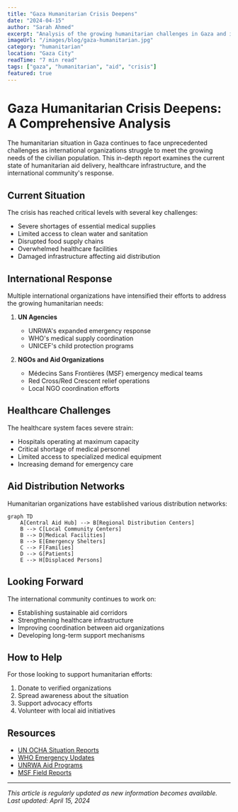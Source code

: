 ```yaml
---
title: "Gaza Humanitarian Crisis Deepens"
date: "2024-04-15"
author: "Sarah Ahmed"
excerpt: "Analysis of the growing humanitarian challenges in Gaza and international aid efforts."
imageUrl: "/images/blog/gaza-humanitarian.jpg"
category: "humanitarian"
location: "Gaza City"
readTime: "7 min read"
tags: ["gaza", "humanitarian", "aid", "crisis"]
featured: true
---
```


# Gaza Humanitarian Crisis Deepens: A Comprehensive Analysis

The humanitarian situation in Gaza continues to face unprecedented challenges as international organizations struggle to meet the growing needs of the civilian population. This in-depth report examines the current state of humanitarian aid delivery, healthcare infrastructure, and the international community's response.

## Current Situation

The crisis has reached critical levels with several key challenges:

- Severe shortages of essential medical supplies
- Limited access to clean water and sanitation
- Disrupted food supply chains
- Overwhelmed healthcare facilities
- Damaged infrastructure affecting aid distribution

## International Response

Multiple international organizations have intensified their efforts to address the growing humanitarian needs:

1. **UN Agencies**
   - UNRWA's expanded emergency response
   - WHO's medical supply coordination
   - UNICEF's child protection programs

2. **NGOs and Aid Organizations**
   - Médecins Sans Frontières (MSF) emergency medical teams
   - Red Cross/Red Crescent relief operations
   - Local NGO coordination efforts

## Healthcare Challenges

The healthcare system faces severe strain:

- Hospitals operating at maximum capacity
- Critical shortage of medical personnel
- Limited access to specialized medical equipment
- Increasing demand for emergency care

## Aid Distribution Networks

Humanitarian organizations have established various distribution networks:

```mermaid
graph TD
    A[Central Aid Hub] --> B[Regional Distribution Centers]
    B --> C[Local Community Centers]
    B --> D[Medical Facilities]
    B --> E[Emergency Shelters]
    C --> F[Families]
    D --> G[Patients]
    E --> H[Displaced Persons]
```

## Looking Forward

The international community continues to work on:

- Establishing sustainable aid corridors
- Strengthening healthcare infrastructure
- Improving coordination between aid organizations
- Developing long-term support mechanisms

## How to Help

For those looking to support humanitarian efforts:

1. Donate to verified organizations
2. Spread awareness about the situation
3. Support advocacy efforts
4. Volunteer with local aid initiatives

## Resources

- [UN OCHA Situation Reports](https://www.unocha.org)
- [WHO Emergency Updates](https://www.who.int)
- [UNRWA Aid Programs](https://www.unrwa.org)
- [MSF Field Reports](https://www.msf.org)

---

*This article is regularly updated as new information becomes available. Last updated: April 15, 2024* 
